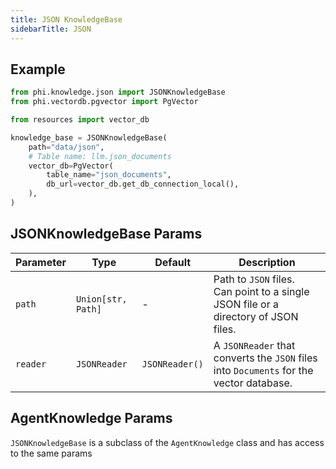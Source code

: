 ```yaml
---
title: JSON KnowledgeBase
sidebarTitle: JSON
---
```


## Example

```python knowledge_base.py
from phi.knowledge.json import JSONKnowledgeBase
from phi.vectordb.pgvector import PgVector

from resources import vector_db

knowledge_base = JSONKnowledgeBase(
    path="data/json",
    # Table name: llm.json_documents
    vector_db=PgVector(
        table_name="json_documents",
        db_url=vector_db.get_db_connection_local(),
    ),
)
```

## JSONKnowledgeBase Params

| Parameter | Type | Default | Description |
| --- | --- | --- | --- |
| `path` | `Union[str, Path]` | - | Path to `JSON` files.<br/>Can point to a single JSON file or a directory of JSON files. |
| `reader` | `JSONReader` | `JSONReader()` | A `JSONReader` that converts the `JSON` files into `Documents` for the vector database. |

## AgentKnowledge Params

`JSONKnowledgeBase` is a subclass of the `AgentKnowledge` class and has access to the same params

<Snippet file="kb-base-reference.mdx" />

